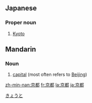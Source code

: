 ==Japanese==   
{{ja-kanjitab|京|都|}}
                                    
===Proper noun===
{{ja-pos|k|proper|hira=きょうと|rom=Kyōto}}
# [[Kyoto]]

==Mandarin==
===Noun===
#[[capital]] (most often refers to [[Beijing]])

[[Category:Japanese proper nouns|きょうと]]

[[zh-min-nan:京都]]
[[fr:京都]]
[[la:京都]]
[[ja:京都]]

{{zh-attention}}